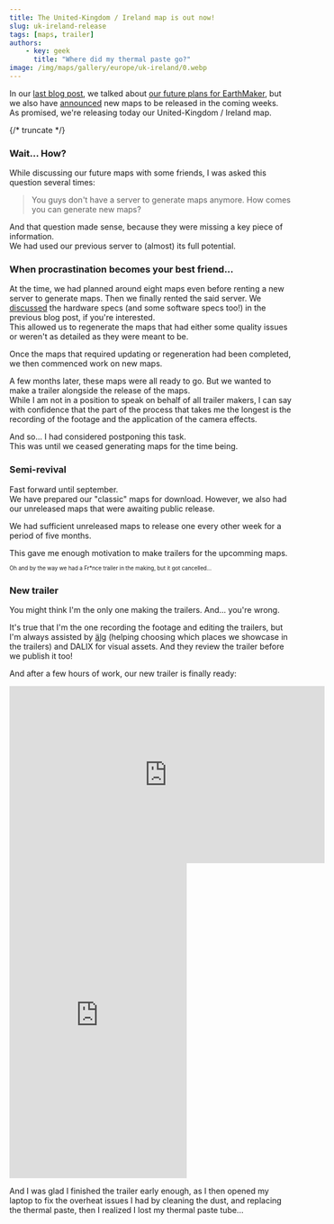 ---
title: The United-Kingdom / Ireland map is out now! 
slug: uk-ireland-release
tags: [maps, trailer]
authors:
    - key: geek
      title: "Where did my thermal paste go?"
image: /img/maps/gallery/europe/uk-ireland/0.webp
---

In our [last blog post](./2025-09-25-we-are-back), we talked about [our future plans for EarthMaker](./2025-09-25-we-are-back#the-future-of-earthmaker), but we also have [announced](./2025-09-25-we-are-back#fresh-update-and-new-maps) new maps to be released in the coming weeks.  
As promised, we're releasing today our United-Kingdom / Ireland map.  

{/* truncate */}

### Wait... How?

While discussing our future maps with some friends, I was asked this question several times:  

> You guys don't have a server to generate maps anymore. How comes you can generate new maps?  

And that question made sense, because they were missing a key piece of information.  
We had used our previous server to (almost) its full potential.  

### When procrastination becomes your best friend...

At the time, we had planned around eight maps even before renting a new server to generate maps. Then we finally rented the said server. We [discussed](./2025-09-25-we-are-back#the-future-of-earthmaker) the hardware specs (and some software specs too!) in the previous blog post, if you're interested.  
This allowed us to regenerate the maps that had either some quality issues or weren't as detailed as they were meant to be.  

Once the maps that required updating or regeneration had been completed, we then commenced work on new maps.  

A few months later, these maps were all ready to go. But we wanted to make a trailer alongside the release of the maps.  
While I am not in a position to speak on behalf of all trailer makers, I can say with confidence that the part of the process that takes me the longest is the recording of the footage and the application of the camera effects.  

And so... I had considered postponing this task.  
This was until we ceased generating maps for the time being.

### Semi-revival

Fast forward until september.  
We have prepared our "classic" maps for download. However, we also had our unreleased maps that were awaiting public release.  

We had sufficient unreleased maps to release one every other week for a period of five months.  

This gave me enough motivation to make trailers for the upcomming maps.

<sup><sub>Oh and by the way we had a Fr\*nce trailer in the making, but it got cancelled...</sub></sup>

### New trailer

You might think I'm the only one making the trailers. And... you're wrong.  

It's true that I'm the one recording the footage and editing the trailers, but I'm always assisted by [älg](/blog/authors/alg) (helping choosing which places we showcase in the trailers) and DALIX for visual assets. And they review the trailer before we publish it too!  

And after a few hours of work, our new trailer is finally ready:

<div style={{textAlign: "center"}}>
<iframe width="560" height="315" src="https://www.youtube-nocookie.com/embed/mNU9j5-KsjI" title="YouTube video player" frameborder="0" allow="accelerometer; autoplay; clipboard-write; encrypted-media; gyroscope; picture-in-picture; web-share" referrerpolicy="strict-origin-when-cross-origin" allowfullscreen></iframe>
<iframe width="315" height="560" src="https://www.youtube-nocookie.com/embed/H421Q3C47G8" title="YouTube video player" frameborder="0" allow="accelerometer; autoplay; clipboard-write; encrypted-media; gyroscope; picture-in-picture; web-share" referrerpolicy="strict-origin-when-cross-origin" allowfullscreen></iframe>
</div>

And I was glad I finished the trailer early enough, as I then opened my laptop to fix the overheat issues I had by cleaning the dust, and replacing the thermal paste, then I realized I lost my thermal paste tube...
